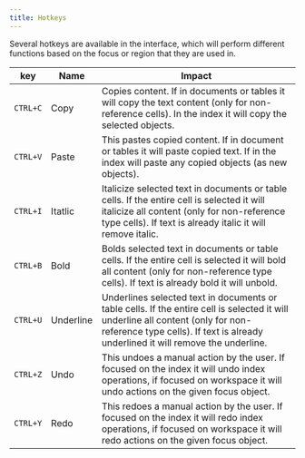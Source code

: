 ```yaml
---
title: Hotkeys
---
```


Several hotkeys are available in the interface, which will perform different functions based on the focus or region that they are used in.

| key             | Name        | Impact                                                                                    |
| --------------- | -----       | ----------------------------------------------------------------------------------------- |
| `CTRL+C`      | Copy        | Copies content. If in documents or tables it will copy the text content (only for non-reference cells). In the index it will copy the selected objects.                                                                         |
| `CTRL+V`      | Paste       | This pastes copied content. If in document or tables it will paste copied text. If in the index will paste any copied objects (as new objects).                                                                        |
| `CTRL+I`      | Itatlic     | Italicize selected text in documents or table cells. If the entire cell is selected it will italicize all content (only for non-reference type cells). If text is already italic it will remove italic.                                                                            |
| `CTRL+B`      | Bold        | Bolds selected text in documents or table cells. If the entire cell is selected it will bold all content (only for non-reference type cells). If text is already bold it will unbold.                                                                         |
| `CTRL+U`      | Underline   | Underlines selected text in documents or table cells. If the entire cell is selected it will underline all content (only for non-reference type cells). If text is already underlined it will remove the underline.                                                                           |
| `CTRL+Z`      | Undo        | This undoes a manual action by the user. If focused on the index it will undo index operations, if focused on workspace it will undo actions on the given focus object.                                                                  |
| `CTRL+Y`      | Redo        | This redoes a manual action by the user. If focused on the index it will redo index operations, if focused on workspace it will redo actions on the given focus object.                                                                  |

